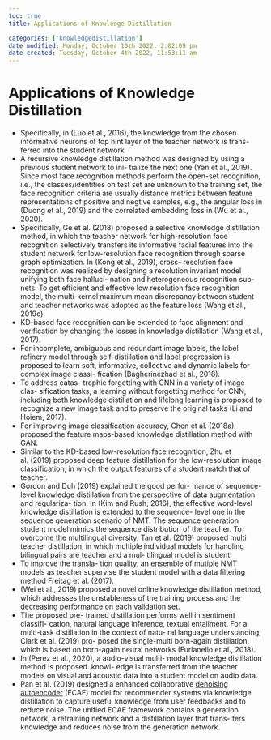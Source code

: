 ```yaml
---
toc: true
title: Applications of Knowledge Distillation

categories: ['knowledgedistillation']
date modified: Monday, October 10th 2022, 2:02:09 pm
date created: Tuesday, October 4th 2022, 11:53:11 am
---
```


# Applications of Knowledge Distillation
- Specifically, in (Luo et al., 2016), the knowledge from the chosen informative neurons of top hint layer of the teacher network is trans- ferred into the student network
- A recursive knowledge distillation method was designed by using a previous student network to ini- tialize the next one (Yan et al., 2019). Since most face recognition methods perform the open-set recognition, i.e., the classes/identities on test set are unknown to the training set, the face recognition criteria are usually distance metrics between feature representations of positive and negtive samples, e.g., the angular loss in (Duong et al., 2019) and the correlated embedding loss in (Wu et al., 2020).
- Specifically, Ge et al. (2018) proposed a selective knowledge distillation method, in which the teacher network for high-resolution face recognition selectively transfers its informative facial features into the student network for low-resolution face recognition through sparse graph optimization. In (Kong et al., 2019), cross- resolution face recognition was realized by designing a resolution invariant model unifying both face halluci- nation and heterogeneous recognition sub-nets. To get efficient and effective low resolution face recognition model, the multi-kernel maximum mean discrepancy between student and teacher networks was adopted as the feature loss (Wang et al., 2019c).
- KD-based face recognition can be extended to face alignment and verification by changing the losses in knowledge distillation (Wang et al., 2017).
- For incomplete, ambiguous and redundant image labels, the label refinery model through self-distillation and label progression is proposed to learn soft, informative, collective and dynamic labels for complex image classi- fication (Bagherinezhad et al., 2018).
- To address catas- trophic forgetting with CNN in a variety of image clas- sification tasks, a learning without forgetting method for CNN, including both knowledge distillation and lifelong learning is proposed to recognize a new image task and to preserve the original tasks (Li and Hoiem, 2017).
- For improving image classification accuracy, Chen et al. (2018a) proposed the feature maps-based knowledge distillation method with GAN.
- Similar to the KD-based low-resolution face recognition, Zhu et al. (2019) proposed deep feature distillation for the low-resolution image classification, in which the output features of a student match that of teacher.
- Gordon and Duh (2019) explained the good perfor- mance of sequence-level knowledge distillation from the perspective of data augmentation and regulariza- tion. In (Kim and Rush, 2016), the effective word-level knowledge distillation is extended to the sequence- level one in the sequence generation scenario of NMT. The sequence generation student model mimics the sequence distribution of the teacher. To overcome the multilingual diversity, Tan et al. (2019) proposed multi teacher distillation, in which multiple individual models for handling bilingual pairs are teacher and a mul- tilingual model is student.
- To improve the transla- tion quality, an ensemble of mutiple NMT models as teacher supervise the student model with a data filtering method Freitag et al. (2017).
- (Wei et al., 2019) proposed a novel online knowledge distillation method, which addresses the unstableness of the training process and the decreasing performance on each validation set.
- The proposed pre- trained distillation performs well in sentiment classifi- cation, natural language inference, textual entailment. For a multi-task distillation in the context of natu- ral language understanding, Clark et al. (2019) pro- posed the single-multi born-again distillation, which is based on born-again neural networks (Furlanello et al., 2018).
- In (Perez et al., 2020), a audio-visual multi- modal knowledge distillation method is proposed. knowl- edge is transferred from the teacher models on visual and acoustic data into a student model on audio data.
- Pan et al. (2019) designed a enhanced collaborative [denoising autoencoder](Denoising%20Autoencoder.qmd) (ECAE) model for recommender systems via knowledge distillation to capture useful knowledge from user feedbacks and to reduce noise. The unified ECAE framework contains a generation network, a retraining network and a distillation layer that trans- fers knowledge and reduces noise from the generation network.



